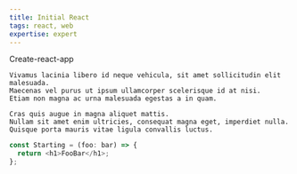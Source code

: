 ```yaml
---
title: Initial React
tags: react, web
expertise: expert
---
```


Create-react-app

    Vivamus lacinia libero id neque vehicula, sit amet sollicitudin elit malesuada.
    Maecenas vel purus ut ipsum ullamcorper scelerisque id at nisi.
    Etiam non magna ac urna malesuada egestas a in quam.

    Cras quis augue in magna aliquet mattis.
    Nullam sit amet enim ultricies, consequat magna eget, imperdiet nulla.
    Quisque porta mauris vitae ligula convallis luctus.

```js
const Starting = (foo: bar) => {
  return <h1>FooBar</h1>;
};
```
